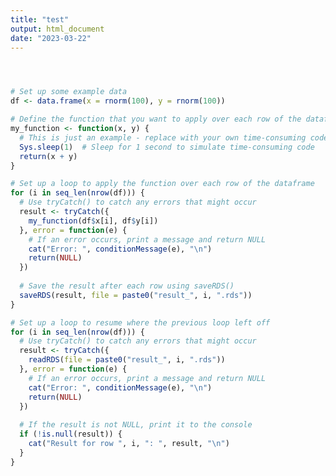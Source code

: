 ---
title: "test"
output: html_document
date: "2023-03-22"
---

```{r}

```


```{r}

```


```{r}

```

```{r}
# Set up some example data
df <- data.frame(x = rnorm(100), y = rnorm(100))

# Define the function that you want to apply over each row of the dataframe
my_function <- function(x, y) {
  # This is just an example - replace with your own time-consuming code
  Sys.sleep(1)  # Sleep for 1 second to simulate time-consuming code
  return(x + y)
}

# Set up a loop to apply the function over each row of the dataframe
for (i in seq_len(nrow(df))) {
  # Use tryCatch() to catch any errors that might occur
  result <- tryCatch({
    my_function(df$x[i], df$y[i])
  }, error = function(e) {
    # If an error occurs, print a message and return NULL
    cat("Error: ", conditionMessage(e), "\n")
    return(NULL)
  })
  
  # Save the result after each row using saveRDS()
  saveRDS(result, file = paste0("result_", i, ".rds"))
}

# Set up a loop to resume where the previous loop left off
for (i in seq_len(nrow(df))) {
  # Use tryCatch() to catch any errors that might occur
  result <- tryCatch({
    readRDS(file = paste0("result_", i, ".rds"))
  }, error = function(e) {
    # If an error occurs, print a message and return NULL
    cat("Error: ", conditionMessage(e), "\n")
    return(NULL)
  })
  
  # If the result is not NULL, print it to the console
  if (!is.null(result)) {
    cat("Result for row ", i, ": ", result, "\n")
  }
}
```







```{r}

```

